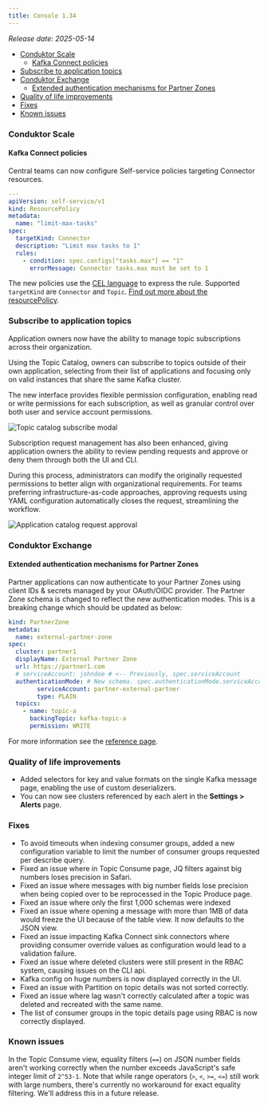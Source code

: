 ```yaml
---
title: Console 1.34
---
```


*Release date: 2025-05-14*

- [Conduktor Scale](#conduktor-scale)
  - [Kafka Connect policies](#kafka-connect-policies)
- [Subscribe to application topics](#subscribe-to-application-topics)
- [Conduktor Exchange](#conduktor-exchange)
  - [Extended authentication mechanisms for Partner Zones](#extended-authentication-mechanisms-for-partner-zones)
- [Quality of life improvements](#quality-of-life-improvements)
- [Fixes](#fixes)
- [Known issues](#known-issues)

### Conduktor Scale

#### Kafka Connect policies

Central teams can now configure Self-service policies targeting Connector resources.

```yaml
---
apiVersion: self-service/v1
kind: ResourcePolicy
metadata:
  name: "limit-max-tasks"
spec:
  targetKind: Connector
  description: "Limit max tasks to 1"
  rules:
    - condition: spec.configs["tasks.max"] == "1"
      errorMessage: Connector tasks.max must be set to 1
```

The new policies use the [CEL language](https://cel.dev) to express the rule. Supported `targetKind` are `Connector` and `Topic`. [Find out more about the resourcePolicy](https://docs.conduktor.io/platform/reference/resource-reference/self-service/#resource-policy).

### Subscribe to application topics

Application owners now have the ability to manage topic subscriptions across their organization.

Using the Topic Catalog, owners can subscribe to topics outside of their own application, selecting from their list of applications and focusing only on valid instances that share the same Kafka cluster.

The new interface provides flexible permission configuration, enabling read or write permissions for each subscription, as well as granular control over both user and service account permissions.

![Topic catalog subscribe modal](/images/changelog/platform/v34/topic-catalog-subscribe.png)

Subscription request management has also been enhanced, giving application owners the ability to review pending requests and approve or deny them through both the UI and CLI.

During this process, administrators can modify the originally requested permissions to better align with organizational requirements. For teams preferring infrastructure-as-code approaches, approving requests using YAML configuration automatically closes the request, streamlining the workflow.

![Application catalog request approval](/images/changelog/platform/v34/app-catalog-request.png)

### Conduktor Exchange

#### Extended authentication mechanisms for Partner Zones

Partner applications can now authenticate to your Partner Zones using client IDs & secrets managed by your OAuth/OIDC provider. The Partner Zone schema is changed to reflect the new authentication modes. This is a breaking change which should be updated as below:

```yaml
kind: PartnerZone
metadata:
  name: external-partner-zone
spec:
  cluster: partner1
  displayName: External Partner Zone
  url: https://partner1.com
  # serviceAccount: johndoe # <-- Previously, spec.serviceAccount
  authenticationMode: # New schema. spec.authenticationMode.serviceAccount , and, spec.authenticationMode.type of PLAIN or OAUTHBEARER
        serviceAccount: partner-external-partner
        type: PLAIN
  topics:
    - name: topic-a
      backingTopic: kafka-topic-a
      permission: WRITE
```

For more information see the [reference page](/platform/reference/resource-reference/console/#partner-zone).

### Quality of life improvements

- Added selectors for key and value formats on the single Kafka message page, enabling the use of custom deserializers.
- You can now see clusters referenced by each alert in the **Settings > Alerts** page.

### Fixes

- To avoid timeouts when indexing consumer groups, added a new configuration variable to limit the number of consumer groups requested per describe query.
- Fixed an issue where in Topic Consume page, JQ filters against big numbers loses precision in Safari.
- Fixed an issue where messages with big number fields lose precision when being copied over to be reprocessed in the Topic Produce page.
- Fixed an issue where only the first 1,000 schemas were indexed
- Fixed an issue where opening a message with more than 1MB of data would freeze the UI because of the table view. It now defaults to the JSON view.
- Fixed an issue impacting Kafka Connect sink connectors where providing consumer override values as configuration would lead to a validation failure.
- Fixed an issue where deleted clusters were still present in the RBAC system, causing issues on the CLI api.
- Kafka config on huge numbers is now displayed correctly in the UI.
- Fixed an issue with Partition on topic details was not sorted correctly.
- Fixed an issue where lag wasn't correctly calculated after a topic was deleted and recreated with the same name.
- The list of consumer groups in the topic details page using RBAC is now correctly displayed.

### Known issues

In the Topic Consume view, equality filters (`==`) on JSON number fields aren't working correctly when the number exceeds JavaScript's safe integer limit of `2^53-1`. Note that while range operators (`>`, `<`, `>=`, `<=`) still work with large numbers, there's currently no workaround for exact equality filtering. We'll address this in a future release.
